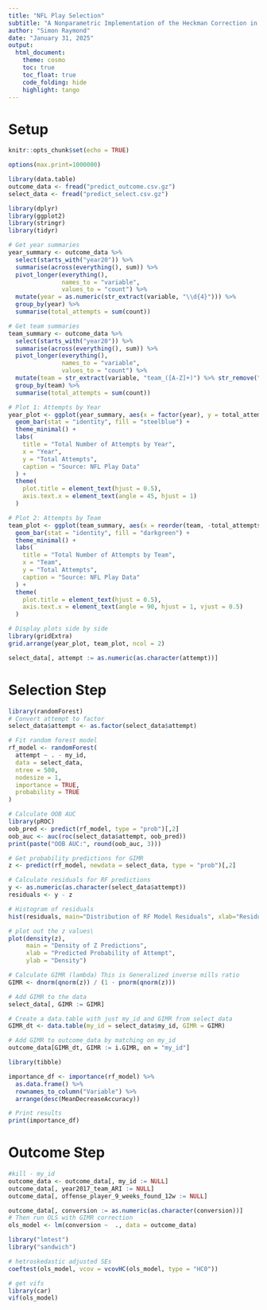 ```yaml
---
title: "NFL Play Selection"
subtitle: "A Nonparametric Implementation of the Heckman Correction in 4th Downs in the NFL"
author: "Simon Raymond"
date: "January 31, 2025"
output:
  html_document:
    theme: cosmo
    toc: true
    toc_float: true
    code_folding: hide
    highlight: tango
---
```


# Setup

```r
knitr::opts_chunk$set(echo = TRUE)
```

```r
options(max.print=1000000)
```

```r
library(data.table)
outcome_data <- fread("predict_outcome.csv.gz")
select_data <- fread("predict_select.csv.gz")
```

```r
library(dplyr)
library(ggplot2)
library(stringr)
library(tidyr)

# Get year summaries
year_summary <- outcome_data %>%
  select(starts_with("year20")) %>%
  summarise(across(everything(), sum)) %>%
  pivot_longer(everything(), 
               names_to = "variable",
               values_to = "count") %>%
  mutate(year = as.numeric(str_extract(variable, "\\d{4}"))) %>%
  group_by(year) %>%
  summarise(total_attempts = sum(count))

# Get team summaries
team_summary <- outcome_data %>%
  select(starts_with("year20")) %>%
  summarise(across(everything(), sum)) %>%
  pivot_longer(everything(), 
               names_to = "variable",
               values_to = "count") %>%
  mutate(team = str_extract(variable, "team_([A-Z]+)") %>% str_remove("team_")) %>%
  group_by(team) %>%
  summarise(total_attempts = sum(count))

# Plot 1: Attempts by Year
year_plot <- ggplot(year_summary, aes(x = factor(year), y = total_attempts)) +
  geom_bar(stat = "identity", fill = "steelblue") +
  theme_minimal() +
  labs(
    title = "Total Number of Attempts by Year",
    x = "Year",
    y = "Total Attempts",
    caption = "Source: NFL Play Data"
  ) +
  theme(
    plot.title = element_text(hjust = 0.5),
    axis.text.x = element_text(angle = 45, hjust = 1)
  )

# Plot 2: Attempts by Team
team_plot <- ggplot(team_summary, aes(x = reorder(team, -total_attempts), y = total_attempts)) +
  geom_bar(stat = "identity", fill = "darkgreen") +
  theme_minimal() +
  labs(
    title = "Total Number of Attempts by Team",
    x = "Team",
    y = "Total Attempts",
    caption = "Source: NFL Play Data"
  ) +
  theme(
    plot.title = element_text(hjust = 0.5),
    axis.text.x = element_text(angle = 90, hjust = 1, vjust = 0.5)
  )

# Display plots side by side
library(gridExtra)
grid.arrange(year_plot, team_plot, ncol = 2)
```

```r
select_data[, attempt := as.numeric(as.character(attempt))]
```

# Selection Step

```r
library(randomForest)
# Convert attempt to factor
select_data$attempt <- as.factor(select_data$attempt)

# Fit random forest model
rf_model <- randomForest(
  attempt ~ . - my_id,
  data = select_data,
  ntree = 500,
  nodesize = 1,
  importance = TRUE,
  probability = TRUE
)

# Calculate OOB AUC
library(pROC)
oob_pred <- predict(rf_model, type = "prob")[,2]
oob_auc <- auc(roc(select_data$attempt, oob_pred))
print(paste("OOB AUC:", round(oob_auc, 3)))

# Get probability predictions for GIMR
z <- predict(rf_model, newdata = select_data, type = "prob")[,2]

# Calculate residuals for RF predictions
y <- as.numeric(as.character(select_data$attempt))
residuals <- y - z
```

```r
# Histogram of residuals
hist(residuals, main="Distribution of RF Model Residuals", xlab="Residual", breaks=50)
```

```r
# plot out the z values\
plot(density(z), 
     main = "Density of Z Predictions",
     xlab = "Predicted Probability of Attempt",
     ylab = "Density")
```

```r
# Calculate GIMR (lambda) This is Generalized inverse mills ratio
GIMR <- dnorm(qnorm(z)) / (1 - pnorm(qnorm(z)))

# Add GIMR to the data
select_data[, GIMR := GIMR]

# Create a data.table with just my_id and GIMR from select_data
GIMR_dt <- data.table(my_id = select_data$my_id, GIMR = GIMR)

# Add GIMR to outcome_data by matching on my_id
outcome_data[GIMR_dt, GIMR := i.GIMR, on = "my_id"]
```

```r
library(tibble)

importance_df <- importance(rf_model) %>%
  as.data.frame() %>%
  rownames_to_column("Variable") %>%
  arrange(desc(MeanDecreaseAccuracy))

# Print results
print(importance_df)
```

# Outcome Step

```r
#kill - my_id
outcome_data <- outcome_data[, my_id := NULL]
outcome_data[, year2017_team_ARI := NULL]
outcome_data[, offense_player_9_weeks_found_12w := NULL]
```

```r
outcome_data[, conversion := as.numeric(as.character(conversion))]
# Then run OLS with GIMR correction
ols_model <- lm(conversion ~  ., data = outcome_data)
```

```r
library("lmtest")
library("sandwich")

# hetroskedastic adjusted SEs
coeftest(ols_model, vcov = vcovHC(ols_model, type = "HC0"))
```


```r
# get vifs
library(car)
vif(ols_model)
```















